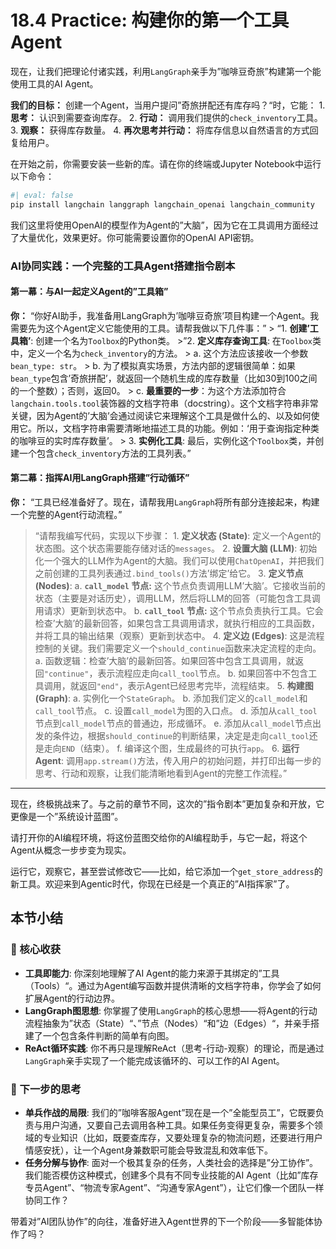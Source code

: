 # 18.4 Practice: 构建你的第一个工具Agent

现在，让我们把理论付诸实践，利用`LangGraph`亲手为"咖啡豆奇旅"构建第一个能使用工具的AI Agent。

**我们的目标：**
创建一个Agent，当用户提问"奇旅拼配还有库存吗？"时，它能：
1.  **思考：** 认识到需要查询库存。
2.  **行动：** 调用我们提供的`check_inventory`工具。
3.  **观察：** 获得库存数量。
4.  **再次思考并行动：** 将库存信息以自然语言的方式回复给用户。

::: {.callout-caution title="依赖项安装：LangGraph与相关库" icon="fas fa-download"}
在开始之前，你需要安装一些新的库。请在你的终端或Jupyter Notebook中运行以下命令：

```bash
#| eval: false
pip install langchain langgraph langchain_openai langchain_community
```
我们这里将使用OpenAI的模型作为Agent的"大脑"，因为它在工具调用方面经过了大量优化，效果更好。你可能需要设置你的OpenAI API密钥。
:::

### AI协同实践：一个完整的工具Agent搭建指令剧本

#### 第一幕：与AI一起定义Agent的"工具箱"

::: {.callout-note title="第一步：请求AI编写工具代码" icon="fas fa-tools"}

**你：** "你好AI助手，我准备用LangGraph为'咖啡豆奇旅'项目构建一个Agent。我需要先为这个Agent定义它能使用的工具。请帮我做以下几件事："
> "1.  **创建'工具箱'**: 创建一个名为`Toolbox`的Python类。
> "2.  **定义库存查询工具**: 在`Toolbox`类中，定义一个名为`check_inventory`的方法。
>     a.  这个方法应该接收一个参数 `bean_type: str`。
>     b.  为了模拟真实场景，方法内部的逻辑很简单：如果`bean_type`包含'奇旅拼配'，就返回一个随机生成的库存数量（比如30到100之间的一个整数）；否则，返回0。
>     c.  **最重要的一步**：为这个方法添加符合`langchain.tools.tool`装饰器的文档字符串（docstring）。这个文档字符串非常关键，因为Agent的'大脑'会通过阅读它来理解这个工具是做什么的、以及如何使用它。所以，文档字符串需要清晰地描述工具的功能。例如：'用于查询指定种类的咖啡豆的实时库存数量'。
> 3.  **实例化工具**: 最后，实例化这个`Toolbox`类，并创建一个包含`check_inventory`方法的工具列表。"

:::

#### 第二幕：指挥AI用LangGraph搭建"行动循环"

::: {.callout-note title="第二步：请求AI编写LangGraph流程代码" icon="fas fa-project-diagram"}
**你：** "工具已经准备好了。现在，请帮我用`LangGraph`将所有部分连接起来，构建一个完整的Agent行动流程。"

> "请帮我编写代码，实现以下步骤：
> 1.  **定义状态 (State)**: 定义一个Agent的状态图。这个状态需要能存储对话的`messages`。
> 2.  **设置大脑 (LLM)**: 初始化一个强大的LLM作为Agent的大脑。我们可以使用`ChatOpenAI`，并把我们之前创建的工具列表通过`.bind_tools()`方法'绑定'给它。
> 3.  **定义节点 (Nodes)**:
>     a.  **`call_model` 节点:** 这个节点负责调用LLM'大脑'。它接收当前的状态（主要是对话历史），调用LLM，然后将LLM的回答（可能包含工具调用请求）更新到状态中。
>     b.  **`call_tool` 节点:** 这个节点负责执行工具。它会检查'大脑'的最新回答，如果包含工具调用请求，就执行相应的工具函数，并将工具的输出结果（观察）更新到状态中。
> 4.  **定义边 (Edges)**: 这是流程控制的关键。我们需要定义一个`should_continue`函数来决定流程的走向。
>     a.  函数逻辑：检查'大脑'的最新回答。如果回答中包含工具调用，就返回`"continue"`，表示流程应走向`call_tool`节点。
>     b.  如果回答中不包含工具调用，就返回`"end"`，表示Agent已经思考完毕，流程结束。
> 5.  **构建图 (Graph)**:
>     a.  实例化一个`StateGraph`。
>     b.  添加我们定义的`call_model`和`call_tool`节点。
>     c.  设置`call_model`为图的入口点。
>     d.  添加从`call_tool`节点到`call_model`节点的普通边，形成循环。
>     e.  添加从`call_model`节点出发的条件边，根据`should_continue`的判断结果，决定是走向`call_tool`还是走向`END`（结束）。
>     f.  编译这个图，生成最终的可执行`app`。
> 6.  **运行Agent**: 调用`app.stream()`方法，传入用户的初始问题，并打印出每一步的思考、行动和观察，让我们能清晰地看到Agent的完整工作流程。"

:::

---

现在，终极挑战来了。与之前的章节不同，这次的"指令剧本"更加复杂和开放，它更像是一个"系统设计蓝图"。

请打开你的AI编程环境，将这份蓝图交给你的AI编程助手，与它一起，将这个Agent从概念一步步变为现实。

运行它，观察它，甚至尝试修改它——比如，给它添加一个`get_store_address`的新工具。欢迎来到Agentic时代，你现在已经是一个真正的"AI指挥家"了。

## 本节小结

### 🎯 核心收获
- **工具即能力**: 你深刻地理解了AI Agent的能力来源于其绑定的"工具（Tools）"。通过为Agent编写函数并提供清晰的文档字符串，你学会了如何扩展Agent的行动边界。
- **LangGraph图思想**: 你掌握了使用`LangGraph`的核心思想——将Agent的行动流程抽象为"状态（State）"、"节点（Nodes）"和"边（Edges）"，并亲手搭建了一个包含条件判断的简单有向图。
- **ReAct循环实践**: 你不再只是理解ReAct（思考-行动-观察）的理论，而是通过`LangGraph`亲手实现了一个能完成该循环的、可以工作的AI Agent。

### 🤔 下一步的思考
- **单兵作战的局限**: 我们的"咖啡客服Agent"现在是一个"全能型员工"，它既要负责与用户沟通，又要自己去调用各种工具。如果任务变得更复杂，需要多个领域的专业知识（比如，既要查库存，又要处理复杂的物流问题，还要进行用户情感安抚），让一个Agent身兼数职可能会导致混乱和效率低下。
- **任务分解与协作**: 面对一个极其复杂的任务，人类社会的选择是"分工协作"。我们能否模仿这种模式，创建多个具有不同专业技能的AI Agent（比如"库存专员Agent"、"物流专家Agent"、"沟通专家Agent"），让它们像一个团队一样协同工作？

带着对"AI团队协作"的向往，准备好进入Agent世界的下一个阶段——多智能体协作了吗？
